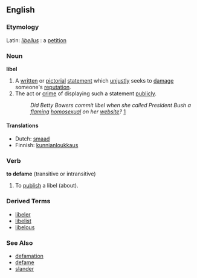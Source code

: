 ==English==
===Etymology===
Latin: ''[[libellus]]'' : a [[petition]]

===Noun===
'''libel'''

# A [[written]] or [[pictorial]] [[statement]] which [[unjustly]] seeks to [[damage]] someone's [[reputation]].
# The act or [[crime]] of displaying such a statement [[publicly]].
#: ''Did Betty Bowers commit libel when she called President Bush a [[flaming]] [[homosexual]] on her [[website]]?'' [http://www.bettybowers.com/isbushgay.html]  

====Translations====
*Dutch: [[smaad]]
*Finnish: [[kunnianloukkaus]]

===Verb===
'''to defame''' (transitive or intransitive)

# To [[publish]] a libel (about).

===Derived Terms===
*[[libeler]]
*[[libelist]]
*[[libelous]]

===See Also===
*[[defamation]]
*[[defame]]
*[[slander]]